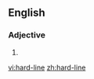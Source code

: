 ==English==

===Adjective===
{{en-adj|pos=[[hard]]-[[line]]|-}}

# {{alternative spelling of|hardline}}

[[vi:hard-line]]
[[zh:hard-line]]